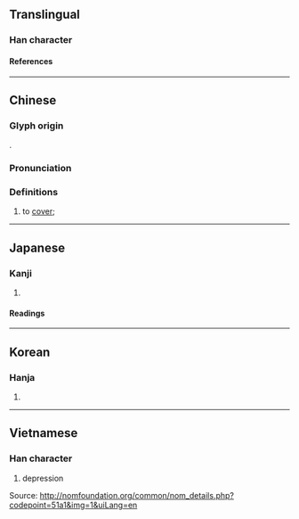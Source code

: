 {{also|家|冢}}
{{character info}}
==Translingual==

===Han character===
{{Han char|rn=14|rad=冖|as=08|sn=10|four=|canj=BMMO|ids=⿳冖一豕}}

====References====
{{Han ref|kx=0130.240|dkj=01584|dj=0293.040|hdz=10304.060|uh=51A1}}

----

==Chinese==
{{zh-forms}}

===Glyph origin===
{{Han etym}}
{{Han compound|𠔼|豕|ls=ic}}.

===Pronunciation===
{{zh-pron
|m=méng
|c=mung4
|mc=y
|oc=y
|cat=v
}}

===Definitions===
{{zh-hanzi}}

# to [[cover]]; {{zh-alt-form|蒙|tr=-}}

----

==Japanese==

===Kanji===
{{ja-kanji|grade=|rs=冖08}}

# {{rfdef|ja|sort=冖08}}

====Readings====
{{ja-readings
|on=ぼう, も
|kun=お.お.う
}}

----

==Korean==

===Hanja===
{{ko-hanja|몽}}

# {{rfdef|ko|sort=冖08}}

----

==Vietnamese==

===Han character===
{{vi-readings|rs=冖08|reading=[[trũng]], [[trủng]]}}

# depression 

Source: http://nomfoundation.org/common/nom_details.php?codepoint=51a1&img=1&uiLang=en